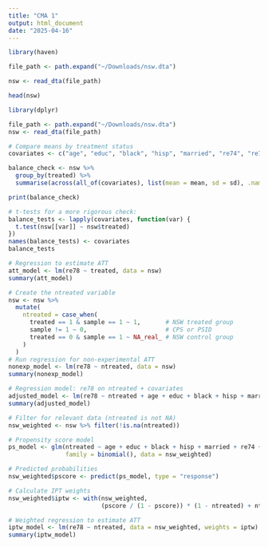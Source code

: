 ```yaml
---
title: "CMA 1"
output: html_document
date: "2025-04-16"
---
```


```r
library(haven)

file_path <- path.expand("~/Downloads/nsw.dta")

nsw <- read_dta(file_path)
```


```r
head(nsw)
```

```r
library(dplyr)

file_path <- path.expand("~/Downloads/nsw.dta")
nsw <- read_dta(file_path)

# Compare means by treatment status
covariates <- c("age", "educ", "black", "hisp", "married", "re74", "re75")

balance_check <- nsw %>%
  group_by(treated) %>%
  summarise(across(all_of(covariates), list(mean = mean, sd = sd), .names = "{.col}_{.fn}"))

print(balance_check)

# t-tests for a more rigorous check:
balance_tests <- lapply(covariates, function(var) {
  t.test(nsw[[var]] ~ nsw$treated)
})
names(balance_tests) <- covariates
balance_tests

```
```r
# Regression to estimate ATT
att_model <- lm(re78 ~ treated, data = nsw)
summary(att_model)

```
```r
# Create the ntreated variable
nsw <- nsw %>%
  mutate(
    ntreated = case_when(
      treated == 1 & sample == 1 ~ 1,       # NSW treated group
      sample != 1 ~ 0,                      # CPS or PSID
      treated == 0 & sample == 1 ~ NA_real_ # NSW control group
    )
  )
# Run regression for non-experimental ATT
nonexp_model <- lm(re78 ~ ntreated, data = nsw)
summary(nonexp_model)

```
```r
# Regression model: re78 on ntreated + covariates
adjusted_model <- lm(re78 ~ ntreated + age + educ + black + hisp + married + re74 + re75, data = nsw)
summary(adjusted_model)

```
```r
# Filter for relevant data (ntreated is not NA)
nsw_weighted <- nsw %>% filter(!is.na(ntreated))

# Propensity score model
ps_model <- glm(ntreated ~ age + educ + black + hisp + married + re74 + re75, 
                family = binomial(), data = nsw_weighted)

# Predicted probabilities
nsw_weighted$pscore <- predict(ps_model, type = "response")

# Calculate IPT weights
nsw_weighted$iptw <- with(nsw_weighted, 
                          (pscore / (1 - pscore)) * (1 - ntreated) + ntreated)

# Weighted regression to estimate ATT
iptw_model <- lm(re78 ~ ntreated, data = nsw_weighted, weights = iptw)
summary(iptw_model)
```

